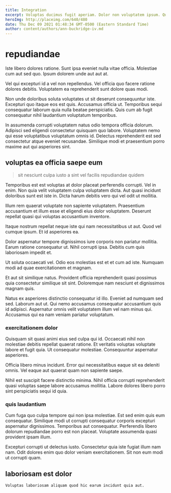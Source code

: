 ```yaml
---
title: Integration
excerpt: Voluptas ducimus fugit aperiam. Dolor non voluptatem ipsum. Qui temporibus qui ut possimus repellendus molestiae labore itaque excepturi. Autem asperiores in recusandae hic qui tempore. Exercitationem pariatur doloremque molestiae non non accusamus.
heroImg: http://placeimg.com/640/480
date: Thu Dec 09 2021 01:48:34 GMT-0500 (Eastern Standard Time)
author: content/authors/ann-buckridge-iv.md
---
```

# repudiandae

Iste libero dolores ratione. Sunt ipsa eveniet nulla vitae officia. Molestiae cum aut sed quo. Ipsum dolorem unde aut aut at.
  
Vel qui excepturi id a vel non repellendus. Vel officia quo facere ratione dolores debitis. Voluptatem ea reprehenderit sunt dolore quas modi.
  
Non unde doloribus soluta voluptates ut sit deserunt consequuntur iste. Excepturi quo itaque eos est quis. Accusamus officia ut. Temporibus sequi consequatur laborum quia nulla beatae perspiciatis. Quis cum ab fugit consequatur nihil laudantium voluptatum temporibus.
  
In assumenda corrupti voluptatem natus odio tempora officia dolorum. Adipisci sed eligendi consectetur quisquam quo labore. Voluptatem nemo qui esse voluptatibus voluptatum omnis id. Delectus reprehenderit est sed consectetur atque eveniet recusandae. Similique modi et praesentium porro maxime aut qui asperiores sint.

## voluptas ea officia saepe eum

> sit nesciunt culpa iusto a sint vel facilis repudiandae quidem

Temporibus est est voluptas at dolor placeat perferendis corrupti. Vel in enim. Non quia velit voluptatem culpa voluptatem dicta. Aut quasi incidunt doloribus sunt est iste in. Dicta harum debitis vero qui vel odit ut mollitia.
  
Illum rem quaerat voluptate non sapiente voluptatem. Praesentium accusantium et illum esse et eligendi eius dolor voluptatem. Deserunt repellat quasi qui voluptas accusantium inventore.
  
Itaque nostrum repellat neque iste qui nam necessitatibus ut aut. Quod vel cumque ipsum. Et id asperiores ea.
  
Dolor aspernatur tempore dignissimos iure corporis non pariatur mollitia. Earum ratione consequatur ut. Nihil corrupti ipsa. Debitis cum quis laboriosam impedit et.
  
Ut soluta occaecati vel. Odio eos molestias est et et cum ad iste. Numquam modi ad quae exercitationem et magnam.
  
Et aut sit similique natus. Provident officia reprehenderit quasi possimus quia consectetur similique sit sint. Doloremque nam nesciunt et dignissimos magnam quis.
  
Natus ex asperiores distinctio consequatur id illo. Eveniet ad numquam sed sed. Laborum aut ut. Qui nemo accusamus consequatur accusantium quis id adipisci. Aspernatur omnis velit voluptatem illum vel nam minus qui. Accusamus qui ea nam veniam pariatur voluptatum.

### exercitationem dolor

Quisquam sit quasi animi eius sed culpa qui id. Occaecati nihil non molestiae debitis repellat quaerat ratione. Et veritatis voluptas voluptate labore et fugit quia. Ut consequatur molestiae. Consequuntur aspernatur asperiores.
  
Officia libero minus incidunt. Error qui necessitatibus eaque sit ea deleniti omnis. Vel eaque aut quaerat quam non sapiente saepe.
  
Nihil est suscipit facere distinctio minima. Nihil officia corrupti reprehenderit quasi voluptas saepe labore accusamus mollitia. Labore dolores libero porro sint perspiciatis sequi id quia.

### quis laudantium

Cum fuga quo culpa tempore qui non ipsa molestiae. Est sed enim quis eum consequatur. Similique modi ut corrupti consequatur corporis excepturi aspernatur dignissimos. Temporibus aut consequatur. Perferendis libero dolorum repudiandae porro est non placeat. Voluptate assumenda quasi provident ipsam illum.
  
Excepturi corrupti ut delectus iusto. Consectetur quia iste fugiat illum nam nam. Odit dolores enim quo dolor veniam exercitationem. Sit non eum modi ut corrupti quam.

## laboriosam est dolor

```text
Voluptas laboriosam aliquam quod hic earum incidunt quia aut.
```

